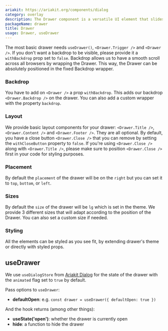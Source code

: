 ```yaml
---
ariakit: https://ariakit.org/components/dialog
category: overlay
description: The Drawer component is a versatile UI element that slides in from the edge of the screen to reveal additional content or options without navigating away from the current page. It provides a space-efficient way to present temporary or contextual information, such as menus, settings, or notifications. Drawers enhance user experience by maintaining focus on the main content while offering quick access to supplementary features.
packageName: drawer
title: Drawer
usage: Drawer, useDrawer
---
```


The most basic drawer needs `useDrawer()`, `<Drawer.Trigger />` and `<Drawer />`. If you don't want a backdrop to be visible, please provide it a `withBackdrop` prop set to `false`. Backdrop allows us to have a smooth scroll across all browsers by wrapping the Drawer. This way, the Drawer can be absolutely positioned in the fixed Backdrop wrapper.

### Backdrop

You have to add on `<Drawer />` a prop `withBackdrop`. This adds our backdrop `<Drawer.Backdrop />` on the drawer. You can also add a custom wrapper with the property `backdrop`.

<div data-playground="backdrop.tsx" data-component="Drawer"></div>

### Layout

We provide basic layout components for your drawer: `<Drawer.Title />`, `<Drawer.Content />` and `<Drawer.Footer />`. They are all optional. By default, you have a close button `<Drawer.Close />` that you can remove by setting the `withCloseButton` property to `false`. If you're using `<Drawer.Close />` along with `<Drawer.Title />`, please make sure to position `<Drawer.Close />` first in your code for styling purposes.

<div data-playground="layout.tsx" data-component="Drawer"></div>

### Placement

By default the `placement` of the drawer will be on the `right` but you can set it to `top`, `bottom`, or `left`.

<div data-playground="placement.tsx" data-component="Drawer"></div>

### Sizes

By default the `size` of the drawer will be `lg` which is set in the theme. We provide 3 different sizes that will adapt according to the position of the Drawer. You can also set a custom size if needed.

<div data-playground="sizes.tsx" data-component="Drawer"></div>

### Styling

All the elements can be styled as you see fit, by extending drawer's theme or directly with styled props.

<div data-playground="styling.tsx" data-component="Drawer"></div>

## useDrawer

We use `useDialogStore` from [Ariakit Dialog](https://ariakit.org/reference/use-dialog-store) for the state of the drawer with the `animated` flag set to `true` by default.

Pass options to `useDrawer`:

- **defaultOpen**: e.g. `const drawer = useDrawer({ defaultOpen: true })`

And the hook returns (among other things):

- **useState('open')**: whether the drawer is currently open
- **hide**: a function to hide the drawer
